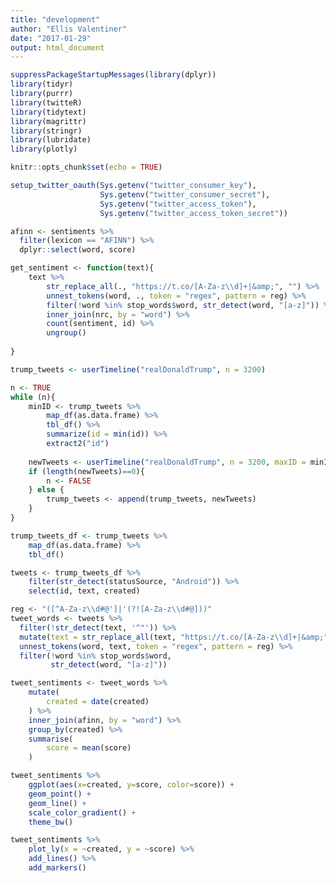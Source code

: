 ```yaml
---
title: "development"
author: "Ellis Valentiner"
date: "2017-01-29"
output: html_document
---
```


```r
suppressPackageStartupMessages(library(dplyr))
library(tidyr)
library(purrr)
library(twitteR)
library(tidytext)
library(magrittr)
library(stringr)
library(lubridate)
library(plotly)

knitr::opts_chunk$set(echo = TRUE)
```

```r
setup_twitter_oauth(Sys.getenv("twitter_consumer_key"),
                    Sys.getenv("twitter_consumer_secret"),
                    Sys.getenv("twitter_access_token"),
                    Sys.getenv("twitter_access_token_secret"))
```

```r
afinn <- sentiments %>%
  filter(lexicon == "AFINN") %>%
  dplyr::select(word, score)

get_sentiment <- function(text){
    text %>%
        str_replace_all(., "https://t.co/[A-Za-z\\d]+|&amp;", "") %>%
        unnest_tokens(word, ., token = "regex", pattern = reg) %>%
        filter(!word %in% stop_words$word, str_detect(word, "[a-z]")) %>%
        inner_join(nrc, by = "word") %>%
        count(sentiment, id) %>%
        ungroup()
    
}
```

```r
trump_tweets <- userTimeline("realDonaldTrump", n = 3200)

n <- TRUE
while (n){
    minID <- trump_tweets %>%
        map_df(as.data.frame) %>%
        tbl_df() %>%
        summarize(id = min(id)) %>% 
        extract2("id")
    
    newTweets <- userTimeline("realDonaldTrump", n = 3200, maxID = minID)
    if (length(newTweets)==0){
        n <- FALSE
    } else {
        trump_tweets <- append(trump_tweets, newTweets)
    }
}

trump_tweets_df <- trump_tweets %>%
    map_df(as.data.frame) %>%
    tbl_df()
```

```r
tweets <- trump_tweets_df %>%
    filter(str_detect(statusSource, "Android")) %>%
    select(id, text, created)
```

```r
reg <- "([^A-Za-z\\d#@']|'(?![A-Za-z\\d#@]))"
tweet_words <- tweets %>%
  filter(!str_detect(text, '^"')) %>%
  mutate(text = str_replace_all(text, "https://t.co/[A-Za-z\\d]+|&amp;", "")) %>%
  unnest_tokens(word, text, token = "regex", pattern = reg) %>%
  filter(!word %in% stop_words$word,
         str_detect(word, "[a-z]"))
```

```r
tweet_sentiments <- tweet_words %>%
    mutate(
        created = date(created)
    ) %>%
    inner_join(afinn, by = "word") %>%
    group_by(created) %>%
    summarise(
        score = mean(score)
    )
```

```r
tweet_sentiments %>%
    ggplot(aes(x=created, y=score, color=score)) +
    geom_point() +
    geom_line() +
    scale_color_gradient() +
    theme_bw()
```

```r
tweet_sentiments %>%
    plot_ly(x = ~created, y = ~score) %>%
    add_lines() %>%
    add_markers()
```
